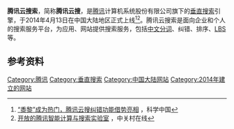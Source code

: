 '''腾讯云搜索'''，简称'''腾讯云搜'''，是[[腾讯|腾讯]]计算机系统股份有限公司旗下的[[垂直搜索|垂直搜索]]引擎，于2014年4月13日在中国大陆地区正式上线<ref>[http://science.china.com.cn/2015-06/29/content_8026991.htm “黍黎”成为热门，腾讯云搜纠错功能借势亮相] {{Wayback|url=http://science.china.com.cn/2015-06/29/content_8026991.htm |date=20151208072248 }}，科学中国</ref><ref>[http://cloud.zol.com.cn/539/5390455.html 开放的腾讯智能计算与搜索实验室] {{Wayback|url=http://cloud.zol.com.cn/539/5390455.html |date=20160304072144 }}，中关村在线</ref>。腾讯云搜索是面向企业和个人的搜索服务平台，为应用、网站提供搜索服务，包括[[中文分词|中文分词]]、纠错、排序、[[LBS|LBS]]等。

==参考资料==
{{reflist}}

{{腾讯}}
{{网站小作品}}
[[Category:腾讯|Category:腾讯]]
[[Category:垂直搜索|Category:垂直搜索]]
[[Category:中国大陆网站|Category:中国大陆网站]]
[[Category:2014年建立的网站|Category:2014年建立的网站]]